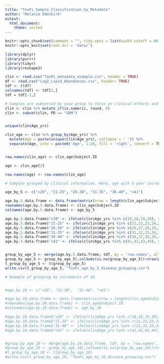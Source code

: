 ```yaml
---
title: "ToxPi_Sample_Classification_by_Metadata"
author: "Melanie Odenkirk"
output:
  html_document:
    theme: united 
---
```


```r
knitr::opts_chunk$set(comment = "", tidy.opts = list(width.cutoff = 60), tidy = TRUE, echo = FALSE, include = FALSE, warning = FALSE)
knitr::opts_knit$set(root.dir = 'data/')

library(dplyr)
library(purrr)
library(tidyr)
library(reshape2)

```


```r
clin <- read.csv("ToxPi_metadata_example.csv", header = TRUE)
df <- read.csv("Log2_Lipid_Abundances.csv", header= TRUE)
tdf <- t(df)
colnames(tdf) <- tdf[1,]
tdf = tdf[-1,]

# Samples are subsetted by case group to focus on clinical effects and not overwhelm visualizations with disparities between case and control groups
clin <- clin %>% mutate_if(is.numeric, round, 0)
clin <- subset(clin, PD == "GDM")


unique(clin$Age_yrs)

clin_age <- clin %>% group_by(Age_yrs) %>%
  mutate(Age = paste(unique(clin$Age_yrs), collapse = ' ')) %>%
  separate(Age, into = paste0('Age', 1:20, fill = 'right', convert = TRUE))


row.names(clin_age) <- clin_age$Subject.ID

age <- clin_age[2]

row.names(age) <- row.names(clin_age)

# Samples grouped by clinical information. Here, age with 5 year increments is demonstrated.

age_by_5 <- c(">20", "21-25", "26-30", "31-35", "36-40", "<41")

age.by.5.data.frame <- data.frame(matrix(nrow = length(clin_age$Subject.ID), ncol = 6))
rownames(age.by.5.data.frame) <- clin_age$Subject.ID
colnames(age.by.5.data.frame) <- age_by_5

age.by.5.data.frame$">20" <- ifelse(clin$Age_yrs %in% c(16,18,19,20), yes = "X",no = NA)
age.by.5.data.frame$"21-25" <- ifelse(clin$Age_yrs %in% c(21,22,23,24,25), yes = "X",no = NA)
age.by.5.data.frame$"26-30" <- ifelse(clin$Age_yrs %in% c(26,27,28,29,30), yes = "X",no = NA)
age.by.5.data.frame$"31-35" <- ifelse(clin$Age_yrs %in% c(31,32,33,34,35), yes = "X",no = NA)
age.by.5.data.frame$"36-40" <- ifelse(clin$Age_yrs %in% c(36,37,38,39,40), yes = "X",no = NA)
age.by.5.data.frame$"<41" <- ifelse(clin$Age_yrs %in% c(41,42,43,44), yes = "X",no = NA)


group_by_age_5 <- merge(age.by.5.data.frame, tdf, by = 'row.names', all= TRUE)
group_by_age_5 <- group_by_age_5[,colSums(is.na(group_by_age_5))<nrow(group_by_age_5)]
t_group_by_age_5 <- t(group_by_age_5)
write.csv(t_group_by_age_5, "ToxPi_age_by_5_disease_grouping.csv")

# Example of grouping by increments of 10


#age_by_10 <- c(">20", "21-30",  "31-40", "<41")

#age.by.10.data.frame <- data.frame(matrix(nrow = length(clin_age$Subject.ID), ncol = 4))
#rownames(age.by.10.data.frame) <- clin_age$Subject.ID
#colnames(age.by.10.data.frame) <- age_by_10

#age.by.10.data.frame$">20" <- ifelse(clin$Age_yrs %in% c(16,18,19,20), yes = "X",no = NA)
#age.by.10.data.frame$"21-30" <- ifelse(clin$Age_yrs %in% c(21,22,23,24,25,26,27,28,29,30), yes = "X",no = NA)
#age.by.10.data.frame$"31-40" <- ifelse(clin$Age_yrs %in% c(31,32,33,34,35,36,37,38,39,40), yes = "X",no = NA)
#age.by.10.data.frame$"<41" <- ifelse(clin$Age_yrs %in% c(41,42,43,44), yes = "X",no = NA)


#group_by_age_10 <- merge(age.by.10.data.frame, tdf, by = 'row.names', all= TRUE)
#group_by_age_10 <- group_by_age_10[,colSums(is.na(group_by_age_10))<nrow(group_by_age_10)]
#t_group_by_age_10 <- t(group_by_age_10)
#write.csv(t_group_by_age_10, "ToxPi_age_by_10_disease_grouping.csv")
  
```

